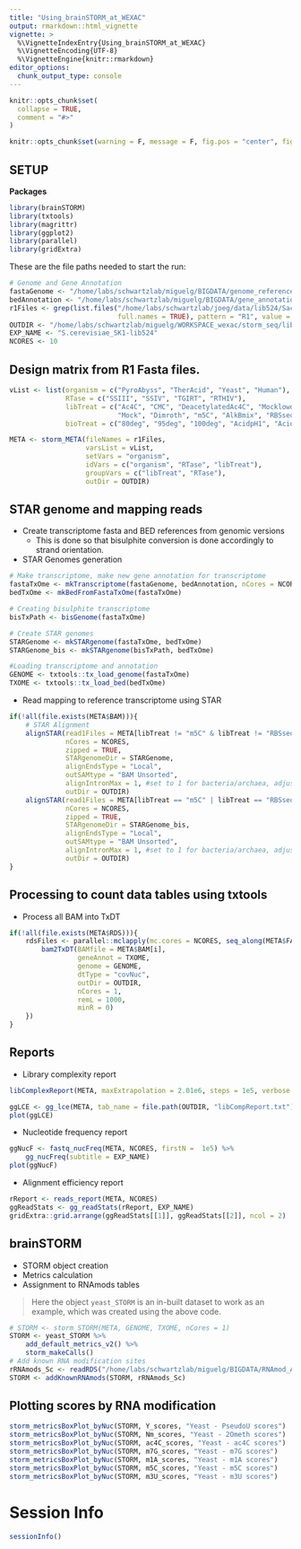 ```yaml
---
title: "Using_brainSTORM_at_WEXAC"
output: rmarkdown::html_vignette
vignette: >
  %\VignetteIndexEntry{Using_brainSTORM_at_WEXAC}
  %\VignetteEncoding{UTF-8}
  %\VignetteEngine{knitr::rmarkdown}
editor_options: 
  chunk_output_type: console
---
```


```r
knitr::opts_chunk$set(
  collapse = TRUE,
  comment = "#>"
)
```


```r
knitr::opts_chunk$set(warning = F, message = F, fig.pos = "center", fig.width = 10, fig.height = 8)
```

## SETUP

**Packages**

```r
library(brainSTORM)
library(txtools)
library(magrittr)
library(ggplot2)
library(parallel)
library(gridExtra)
```

These are the file paths needed to start the run:

```r
# Genome and Gene Annotation
fastaGenome <- "/home/labs/schwartzlab/miguelg/BIGDATA/genome_references/ribosomal/Sc_ribosomal_seqs.fa"
bedAnnotation <- "/home/labs/schwartzlab/miguelg/BIGDATA/gene_annotations/ribosomal/Sc_ribosomal_seqs.bed"
r1Files <- grep(list.files("/home/labs/schwartzlab/joeg/data/lib524/Saccharomyces_cerevisiae_SK1",
                           full.names = TRUE), pattern = "R1", value = TRUE)
OUTDIR <- "/home/labs/schwartzlab/miguelg/WORKSPACE_wexac/storm_seq/lib524/s_cerevisiae"
EXP_NAME <- "S.cerevisiae_SK1-lib524"
NCORES <- 10
```

## Design matrix from R1 Fasta files.

```r
vList <- list(organism = c("PyroAbyss", "TherAcid", "Yeast", "Human"), 
              RTase = c("SSIII", "SSIV", "TGIRT", "RTHIV"),
              libTreat = c("Ac4C", "CMC", "DeacetylatedAc4C", "MocklowdNTPs",
                           "Mock", "Dimroth", "m5C", "AlkBmix", "RBSseqHeatMg", "NaBH4HydBiotin"),
              bioTreat = c("80deg", "95deg", "100deg", "AcidpH1", "AcidpH2", "AcidpH3"))

META <- storm_META(fileNames = r1Files,
                   varsList = vList,
                   setVars = "organism",
                   idVars = c("organism", "RTase", "libTreat"),
                   groupVars = c("libTreat", "RTase"), 
                   outDir = OUTDIR)
```

## STAR genome and mapping reads

* Create transcriptome fasta and BED references from genomic versions
    + This is done so that bisulphite conversion is done accordingly to strand orientation.
* STAR Genomes generation

```r
# Make transcriptome, make new gene annotation for transcriptome
fastaTxOme <- mkTranscriptome(fastaGenome, bedAnnotation, nCores = NCORES)
bedTxOme <- mkBedFromFastaTxOme(fastaTxOme)

# Creating bisulphite transcriptome
bisTxPath <- bisGenome(fastaTxOme)

# Create STAR genomes
STARGenome <- mkSTARgenome(fastaTxOme, bedTxOme)
STARGenome_bis <- mkSTARgenome(bisTxPath, bedTxOme)

#Loading transcriptome and annotation
GENOME <- txtools::tx_load_genome(fastaTxOme)
TXOME <- txtools::tx_load_bed(bedTxOme)
```


* Read mapping to reference transcriptome using STAR

```r
if(!all(file.exists(META$BAM))){
    # STAR Alignment
    alignSTAR(read1Files = META[libTreat != "m5C" & libTreat != "RBSseqHeatMg", FASTQ], 
              nCores = NCORES, 
              zipped = TRUE,
              STARgenomeDir = STARGenome, 
              alignEndsType = "Local", 
              outSAMtype = "BAM Unsorted",
              alignIntronMax = 1, #set to 1 for bacteria/archaea, adjust accordingly for eukaryotes!
              outDir = OUTDIR)
    alignSTAR(read1Files = META[libTreat == "m5C" | libTreat == "RBSseqHeatMg", FASTQ], 
              nCores = NCORES, 
              zipped = TRUE,
              STARgenomeDir = STARGenome_bis, 
              alignEndsType = "Local", 
              outSAMtype = "BAM Unsorted",
              alignIntronMax = 1, #set to 1 for bacteria/archaea, adjust accordingly for eukaryotes!
              outDir = OUTDIR)
}
```

## Processing to count data tables using txtools

* Process all BAM into TxDT

```r
if(!all(file.exists(META$RDS))){
    rdsFiles <- parallel::mclapply(mc.cores = NCORES, seq_along(META$FASTQ), function(i){
        bam2TxDT(BAMfile = META$BAM[i], 
                 geneAnnot = TXOME, 
                 genome = GENOME, 
                 dtType = "covNuc", 
                 outDir = OUTDIR, 
                 nCores = 1, 
                 remL = 1000, 
                 minR = 0)
    })
}
```

## Reports

* Library complexity report

```r
libComplexReport(META, maxExtrapolation = 2.01e6, steps = 1e5, verbose = T)
```
```r
ggLCE <- gg_lce(META, tab_name = file.path(OUTDIR, "libCompReport.txt"), speciesName = EXP_NAME)
plot(ggLCE)
```

* Nucleotide frequency report

```r
ggNucF <- fastq_nucFreq(META, NCORES, firstN =  1e5) %>% 
    gg_nucFreq(subtitle = EXP_NAME)
plot(ggNucF)
```

* Alignment efficiency report

```r
rReport <- reads_report(META, NCORES)
ggReadStats <- gg_readStats(rReport, EXP_NAME)
gridExtra::grid.arrange(ggReadStats[[1]], ggReadStats[[2]], ncol = 2)
```

## brainSTORM

* STORM object creation
* Metrics calculation 
* Assignment to RNAmods tables

> Here the object `yeast_STORM` is an in-built dataset to work as an example,
which was created using the above code.

```r
# STORM <- storm_STORM(META, GENOME, TXOME, nCores = 1) 
STORM <- yeast_STORM %>% 
    add_default_metrics_v2() %>% 
    storm_makeCalls()
# Add known RNA modification sites
rRNAmods_Sc <- readRDS("/home/labs/schwartzlab/miguelg/BIGDATA/RNAmod_Annot/Taoka/rib_mods_Sc.rds")
STORM <- addKnownRNAmods(STORM, rRNAmods_Sc)
```

## Plotting scores by RNA modification

```r
storm_metricsBoxPlot_byNuc(STORM, Y_scores, "Yeast - PseudoU scores")
storm_metricsBoxPlot_byNuc(STORM, Nm_scores, "Yeast - 2Ometh scores")
storm_metricsBoxPlot_byNuc(STORM, ac4C_scores, "Yeast - ac4C scores")
storm_metricsBoxPlot_byNuc(STORM, m7G_scores, "Yeast - m7G scores")
storm_metricsBoxPlot_byNuc(STORM, m1A_scores, "Yeast - m1A scores")
storm_metricsBoxPlot_byNuc(STORM, m5C_scores, "Yeast - m5C scores")
storm_metricsBoxPlot_byNuc(STORM, m3U_scores, "Yeast - m3U scores")
```

# Session Info

```r
sessionInfo()
```
